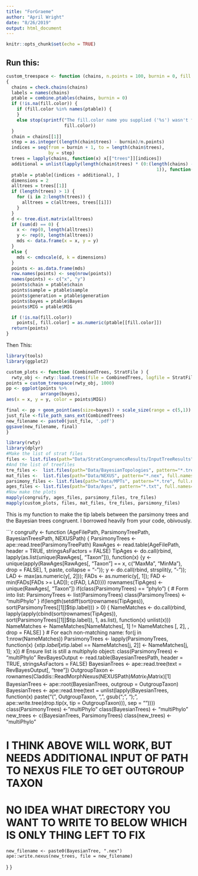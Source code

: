 ```yaml
---
title: "ForGraeme"
author: "April Wright"
date: "8/26/2019"
output: html_document
---
```


```r
knitr::opts_chunk$set(echo = TRUE)
```

## Run this: 

```r
custom_treespace <- function (chains, n.points = 100, burnin = 0, fill.color = NA) 
{
  chains = check.chains(chains)
  labels = names(chains)
  ptable = combine.ptables(chains, burnin = 0)
  if (!is.na(fill.color)) {
    if (fill.color %in% names(ptable)) {
    }
    else stop(sprintf("The fill.color name you supplied ('%s') wasn't found in your parameter table", 
                      fill.color))
  }
  chain = chains[[1]]
  step = as.integer((length(chain$trees) - burnin)/n.points)
  indices = seq(from = burnin + 1, to = length(chain$trees), 
                by = step)
  trees = lapply(chains, function(x) x[["trees"]][indices])
  additional = unlist(lapply(length(chain$trees) * (0:(length(chains) - 
                                                         1)), function(x) rep(x, length(indices))))
  ptable = ptable[(indices + additional), ]
  dimensions = 2
  alltrees = trees[[1]]
  if (length(trees) > 1) {
    for (i in 2:length(trees)) {
      alltrees = c(alltrees, trees[[i]])
    }
  }
  d <- tree.dist.matrix(alltrees)
  if (sum(d) == 0) {
    x <- rep(0, length(alltrees))
    y <- rep(0, length(alltrees))
    mds <- data.frame(x = x, y = y)
  }
  else {
    mds <- cmdscale(d, k = dimensions)
  }
  points <- as.data.frame(mds)
  row.names(points) <- seq(nrow(points))
  names(points) <- c("x", "y")
  points$chain = ptable$chain
  points$sample = ptable$sample
  points$generation = ptable$generation
  points$bayes = ptable$Bayes
  points$MIG = ptable$MIG

  if (!is.na(fill.color)) 
    points[, fill.color] = as.numeric(ptable[[fill.color]])
  return(points)
}
```

Then This:
```r
library(tools)
library(ggplot2)

custom_plots <- function (CombinedTrees, StratFile ) {
  rwty_obj <- rwty::load.trees(file = CombinedTrees, logfile = StratFile, skip = 0)  
points = custom_treespace(rwty_obj, 1000)
pp <- ggplot(points %>%
             arrange(bayes),
aes(x = x, y = y, color = points$MIG))

final <- pp + geom_point(aes(size=bayes)) + scale_size(range = c(5,1)) + guides(size = guide_legend(reverse=TRUE)) + scale_colour_gradient(low = "blue", high = "yellow")
just_file <-file_path_sans_ext(CombinedTrees)
new_filename <- paste0(just_file, '.pdf')
ggsave(new_filename, final)
}
```

```r
library(rwty)
library(dplyr)
#Make the list of strat files
files <- list.files(path="Data/StratCongruenceResults/InputTreeResults", pattern="*.log", full.names=TRUE, recursive=FALSE)
#And the list of treefiles
tre_files <-  list.files(path="Data/BayesianTopologies", pattern="*.trees", full.names=TRUE, recursive=FALSE)
mat_files <-  list.files(path="Data/NEXUS", pattern="*.nex", full.names=TRUE, recursive=FALSE)
parsimony_files <- list.files(path="Data/MPTs", pattern="*.tre", full.names=TRUE, recursive=FALSE)
ages_files <- list.files(path="Data/Ages", pattern="*.txt", full.names=TRUE, recursive=FALSE)
#Now make the plots
mapply(congruify, ages_files, parsimony_files, tre_files)
mapply(custom_plots, files, mat_files, tre_files, parsimony_files)
```

This is my function to make the tip labels between the parsimony trees and the Bayesian trees congruent. I borrowed heavily from your code, obivously. 

```r
congruify <- function (AgeFilePath, ParsimonyTreePath, BayesianTreesPath, NEXUSPath) {
    ParsimonyTrees <- ape::read.tree(ParsimonyTreePath)
    RawAges <- read.table(AgeFilePath, header = TRUE, stringsAsFactors = FALSE)
    TipAges <- do.call(rbind, lapply(as.list(unique(RawAges[, "Taxon"])), function(x) {y <- unique(apply(RawAges[RawAges[, "Taxon"] == x, c("MaxMa", "MinMa"), drop = FALSE], 1, paste, collapse = "-")); y <- do.call(rbind, strsplit(y, "-")); LAD <- max(as.numeric(y[, 2])); FADs <- as.numeric(y[, 1]); FAD <- min(FADs[FADs >= LAD]); c(FAD, LAD)}))
    rownames(TipAges) <- unique(RawAges[, "Taxon"])
    if(class(ParsimonyTrees) == "phylo") {
      # Form into list:
      ParsimonyTrees <- list(ParsimonyTrees)
      class(ParsimonyTrees) <- "multiPhylo"
    }
    if(length(setdiff(sort(rownames(TipAges)), sort(ParsimonyTrees[[1]]$tip.label))) > 0) {
      NameMatches <- do.call(rbind, lapply(apply(cbind(sort(rownames(TipAges)), sort(ParsimonyTrees[[1]]$tip.label)), 1, as.list), function(x) unlist(x)))
      NameMatches <- NameMatches[NameMatches[, 1] != NameMatches [, 2], , drop = FALSE]
    }
    # For each non-matching name:
    for(j in 1:nrow(NameMatches)) ParsimonyTrees <- lapply(ParsimonyTrees, function(x) {x$tip.label[x$tip.label == NameMatches[j, 2]] <- NameMatches[j, 1]; x})
    # Ensure list is still a multiphylo object:
    class(ParsimonyTrees) <- "multiPhylo"
    RevBayesOutput <- read.table(BayesianTreesPath, header = TRUE, stringsAsFactors = FALSE)
    BayesianTrees <- ape::read.tree(text = RevBayesOutput[, "tree"])
    OutgroupTaxon <- rownames(Claddis::ReadMorphNexus(NEXUSPath)$Matrix_1$Matrix)[1]
    BayesianTrees <- ape::root(BayesianTrees, outgroup = OutgroupTaxon)
    BayesianTrees <- ape::read.tree(text = unlist(lapply(BayesianTrees, function(x) paste("(", OutgroupTaxon, ",", gsub(";", ");", ape::write.tree(drop.tip(x, tip = OutgroupTaxon))), sep = ""))))
    class(ParsimonyTrees) <- "multiPhylo"
    class(BayesianTrees) <- "multiPhylo"
    new_trees <- c(BayesianTrees, ParsimonyTrees)
    class(new_trees) <- "multiPhylo"

###################################################################################################
# I THINK ABOVE WILL WORK, BUT NEEDS ADDITIONAL INPUT OF PATH TO NEXUS FILE TO GET OUTGROUP TAXON #
# NO IDEA WHAT DIRECTORY YOU WANT TO WRITE TO BELOW WHICH IS ONLY THING LEFT TO FIX               #
###################################################################################################

    new_filename <- paste0(BayesianTree, ".nex")
    ape::write.nexus(new_trees, file = new_filename)
  }
}


